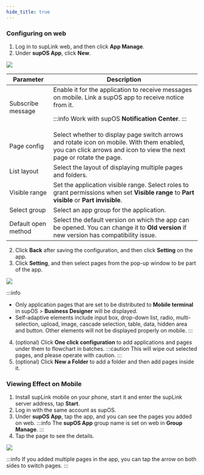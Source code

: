 ```yaml
---
hide_title: true
---
```


### Configuring on web

1. Log in to supLink web, and then click **App Manage**.
2. Under **supOS App**, click **New**.

<img width={450} src="https://wordpressfreezonex.oss-accelerate.aliyuncs.com/supLink/48.png" />

<table>
<thead>
<tr>
<th>Parameter</th>
<th>Description</th>
</tr>
</thead>
<tbody>
<tr>
<td>Subscribe message</td>
<td>Enable it for the application to receive messages on mobile. Link a supOS app to receive notice from it.
 

:::info
Work with supOS **Notification Center**.
:::


</td>
</tr>
<tr>
<td>Page config</td>
<td>Select whether to display page switch arrows and rotate icon on mobile. With them enabled, you can click arrows and icon to view the next page or rotate the page.</td>
</tr>
<tr>
<td>List layout</td>
<td>Select the layout of displaying multiple pages and folders.</td>
</tr>
<tr>
<td>Visible range</td>
<td>Set the application visible range. Select roles to grant permissions when set <b>Visible range</b> to <b>Part visible</b> or <b>Part invisible</b>.</td>
</tr>
<tr>
<td>Select group</td>
<td>Select an app group for the application.</td>
</tr>
<tr>
<td>Default open method</td>
<td>Select the default version on which the app can be opened. You can change it to <b>Old version</b> if new version has compatibility issue.</td>
</tr>
</tbody>
</table>

2. Click **Back** after saving the configuration, and then click **Setting** on the app.
3. Click **Setting**, and then select pages from the pop-up window to be part of the app.

<img width={450} src="https://wordpressfreezonex.oss-accelerate.aliyuncs.com/supLink/16.png" />

:::info
- Only application pages that are set to be distributed to **Mobile terminal** in supOS > **Business Designer** will be displayed.
- Self-adaptive elements include input box, drop-down list, radio, multi-selection, upload, image, cascade selection, table, data, hidden area and button. Other elements will not be displayed properly on mobile.
:::
4. (optional) Click **One click configuration** to add applications and pages under them to flowchart in batches.
:::caution
This will wipe out selected pages, and please operate with caution.
:::
5. (optional) Click **New a Folder** to add a folder and then add pages inside it.

### Viewing Effect on Mobile

1. Install supLink mobile on your phone, start it and enter the supLink server address, tap **Start**.
2. Log in with the same account as supOS.
3. Under **supOS App**, tap the app, and you can see the pages you added on web.
:::info
The **supOS App** group name is set on web in **Group Manage**.
:::
4. Tap the page to see the details.

<img width={450} src="https://wordpressfreezonex.oss-accelerate.aliyuncs.com/supLink/17.png" />

:::info
If you added multiple pages in the app, you can tap the arrow on both sides to switch pages.
:::
